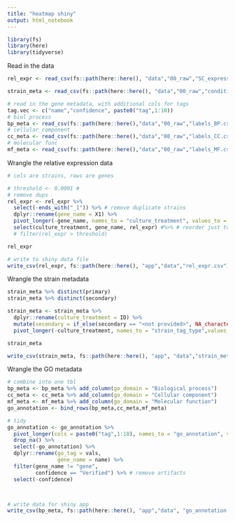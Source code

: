 ```yaml
---
title: "heatmap shiny"
output: html_notebook
---
```


```r
library(fs)
library(here)
library(tidyverse)
```

Read in the data
```r

rel_expr <- read_csv(fs::path(here::here(), "data","00_raw","SC_expression.csv"))

strain_meta <- read_csv(fs::path(here::here(), "data","00_raw","conditions_annotation.csv"))

# read in the gene metadata, with additional cols for tags
tag.vec <- c("name","confidence", paste0("tag",1:10))
# biol process
bp_meta <- read_csv(fs::path(here::here(),"data","00_raw","labels_BP.csv"), col_names = tag.vec)
# cellular_component
cc_meta <- read_csv(fs::path(here::here(),"data","00_raw","labels_CC.csv"), col_names = tag.vec)
# molecular func
mf_meta <- read_csv(fs::path(here::here(),"data","00_raw","labels_MF.csv"), col_names = tag.vec)

```


Wrangle the relative expression data
```r
# cols are strains, rows are genes

# threshold <- 0.0001 # 
# remove dups
rel_expr <- rel_expr %>%
  select(-ends_with("_1")) %>% # remove duplicate strains
  dplyr::rename(gene_name = X1) %>% 
  pivot_longer(-gene_name, names_to = "culture_treatment", values_to = "rel_expr") %>% 
  select(culture_treatment, gene_name, rel_expr) #%>% # reorder just to make look better
  # filter(rel_expr > threshold)

rel_expr

# write to shiny data file
write_csv(rel_expr, fs::path(here::here(), "app","data","rel_expr.csv"))
```

Wrangle the strain metadata
```r
strain_meta %>% distinct(primary)
strain_meta %>% distinct(secondary)

strain_meta <- strain_meta %>%
  dplyr::rename(culture_treatment = ID) %>% 
  mutate(secondary = if_else(secondary == "<not provided>", NA_character_, secondary)) %>% 
  pivot_longer(-culture_treatment, names_to = "strain_tag_type",values_to = "strain_tag")

strain_meta 

write_csv(strain_meta, fs::path(here::here(), "app", "data","strain_meta.csv"))

```

Wrangle the GO metadata
```r

# combine into one tbl
bp_meta <- bp_meta %>% add_column(go_domain = "Biological process")
cc_meta <- cc_meta %>% add_column(go_domain = "Cellular component")
mf_meta <- mf_meta %>% add_column(go_domain = "Molecular function")
go_annotation <- bind_rows(bp_meta,cc_meta,mf_meta)

# tidy
go_annotation <- go_annotation %>% 
  pivot_longer(cols = paste0("tag",1:10), names_to = "go_annotation", values_to = "vals") %>% 
  drop_na() %>% 
  select(-go_annotation) %>% 
  dplyr::rename(go_tag = vals,
                gene_name = name) %>% 
  filter(gene_name != "gene",
         confidence == "Verified") %>% # remove artifacts
  select(-confidence) 



# write data for shiny app
write_csv(bp_meta, fs::path(here::here(), "app","data", "go_annotation.csv"))
```

